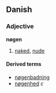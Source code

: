 ==Danish==
===Adjective===
'''nøgen'''

# [[naked]], [[nude]]

====Derived terms====
*[[nøgenbadning]]
*[[nøgenhed]] ''c''